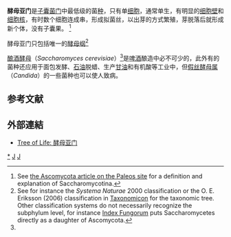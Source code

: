 {{Automatic taxobox
| taxon = Saccharomycotina
| authority = O.E. Erikss. & Winka, 1997<ref>{{cite journal | author = Eriksson, O.E. & K. Winka | year = 1997 | title = Supraordinal taxa of ''Ascomycota'' | journal = Myconet | volume = 1 | pages = 1–16}}</ref>
| image = Candida albicans.jpg
| image_width = 250px
| image_caption = [[白色念珠菌|白色念珠菌]] ''Candida albicans''
| subdivision_ranks = [[纲|纲]]
| subdivision = 
* [[酵母纲|酵母纲]] ''Saccharomycetes''
}}

'''酵母亚门'''是[[子囊菌门|子囊菌门]]中最低级的菌[[种|种]]，只有单[[细胞|细胞]]，通常单生，有明显的[[细胞壁|细胞壁]]和[[细胞核|细胞核]]，有时数个细胞连成串，形成拟菌丝，以出芽的方式繁殖，芽脱落后就形成新个体，没有子囊果。 <ref>See [http://www.palaeos.com/Fungi/Ascomycota/Ascomycota.html the Ascomycota article on the Paleos site] {{webarchive|url=https://web.archive.org/web/20070528210935/http://www.palaeos.com/Fungi/Ascomycota/Ascomycota.html |date=2007-05-28 }} for a definition and explanation of Saccharomycotina.</ref>

酵母亚门只包括唯一的[[酵母纲|酵母纲]]<ref name=taxo>See for instance the ''Systema Naturae'' 2000 classification or the O. E. Eriksson (2006) classification in [http://sn2000.taxonomy.nl/Taxonomicon/TaxonTree.aspx?id=695880 Taxonomicon] for the taxonomic tree.  Other classification systems do not necessarily recognize the subphylum level, for instance [http://www.indexfungorum.org/Names/genusrecord.asp?RecordID=163963 Index Fungorum] puts Saccharomycetes directly as a daughter of Ascomycota.</ref>

[[酿酒酵母|酿酒酵母]]（''Saccharomyces cerevisiae''）<ref name=taxo/>是[[啤酒|啤酒]]酿造中必不可少的，此外有的菌种还应用于面包发酵、[[石油|石油]]脱蜡、生产[[甘油|甘油]]和有机酸等工业中，但[[假丝酵母属|假丝酵母属]]（''Candida''）的一些菌种也可以使人致病。 

==参考文献==
{{Reflist}}

==外部連結==
*{{En}}[http://tolweb.org/Saccharomycetales/29043 Tree of Life: 酵母亚门]

{{真菌分類}}
{{fungus-stub}}
{{taxonbar}}

[[Category:酵母亚门|*]]
[[Category:子囊菌門|J]]
[[Category:1997年描述的分类群|J]]